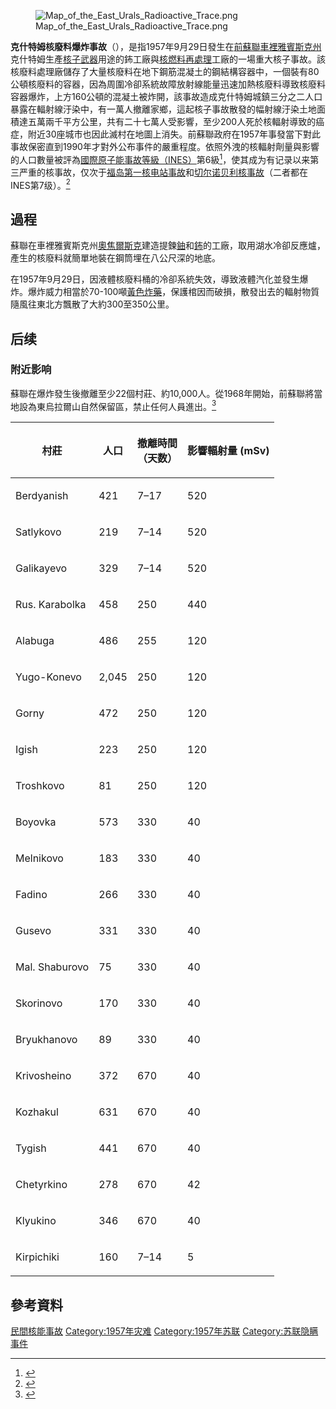 {{Expand English|time=2018-09-29T01:44:44+00:00}}
[[File:Map_of_the_East_Urals_Radioactive_Trace.png|thumb]]

'''克什特姆核廢料爆炸事故'''（{{lang-ru|Кыштымская авария}}），是指1957年9月29日發生在[[苏联|前蘇聯]][[車裡雅賓斯克州|車裡雅賓斯克州]]克什特姆生產[[核子武器|核子武器]]用途的鈽工廠與[[核燃料再處理|核燃料再處理]]工廠的一場重大核子事故。該核廢料處理廠儲存了大量核廢料在地下鋼筋混凝土的鋼結構容器中，一個裝有80公頓核廢料的容器，因為周圍冷卻系統故障放射線能量迅速加熱核廢料導致核廢料容器爆炸，上方160公頓的混凝土被炸開，該事故造成克什特姆城鎮三分之二人口暴露在輻射線汙染中，有一萬人撤離家鄉，這起核子事故散發的幅射線{{tsl|en|Hot Particles|熱粒子}}汙染土地面積達五萬兩千平方公里，共有二十七萬人受影響，至少200人死於核輻射導致的癌症，附近30座城市也因此滅村在地圖上消失。前蘇聯政府在1957年事發當下對此事故保密直到1990年才對外公布事件的嚴重程度。依照外洩的核輻射劑量與影響的人口數量被評為[[國際核事件分級表|國際原子能事故等級（INES）]]第6級<ref>{{cite book|url=https://books.google.com/books?id=pPdEBAAAQBAJ&pg=PA192&hl=en|publisher=Springer|date=2014-08-12|isbn=9783319093031|language=en|first=Giorgio|last=Lollino|first2=Massimo|last2=Arattano|first3=Marco|last3=Giardino|first4=Ricardo|last4=Oliveira|first5=Silvia|last5=Peppoloni|title=Engineering Geology for Society and Territory - Volume 7: Education, Professional Ethics and Public Recognition of Engineering Geology|pages=192|access-date=2019-09-05|archive-date=2016-09-25|archive-url=https://web.archive.org/web/20160925102826/https://books.google.com/books?id=pPdEBAAAQBAJ&pg=PA192&hl=en|dead-url=no}}</ref>，使其成为有记录以来第三严重的核事故，仅次于[[福岛第一核电站事故|福岛第一核电站事故]]和[[切尔诺贝利核事故|切尔诺贝利核事故]]（二者都在INES第7级）。<ref name = "《核電大危機》_2011">{{cite book | title = 《核電大危機》 | url = https://books.google.com.tw/books?id=O445BAAAQBAJ&printsec=frontcover&hl=zh-TW#v=onepage&q&f=false | publisher = 明鏡出版社, 2011 | author = 作者：方明，劉茵，韓美新，明鏡出版社 | isbn = 9789868953307 | language = zh-tw | date = 2011-03-08 | access-date = 2021-12-14 | archive-date = 2021-11-28 | archive-url = https://web.archive.org/web/20211128100921/https://books.google.com.tw/books?id=O445BAAAQBAJ&printsec=frontcover&hl=zh-TW#v=onepage&q&f=false }}</ref>

==過程==
蘇聯在車裡雅賓斯克州[[奧焦爾斯克_(車里雅賓斯克州)|奧焦爾斯克]]建造提鍊[[鈾|鈾]]和[[鈽|鈽]]的工廠，取用湖水冷卻反應爐，產生的核廢料就簡單地裝在鋼筒埋在八公尺深的地底。

在1957年9月29日，因液體核廢料桶的冷卻系統失效，導致液體汽化並發生爆炸。爆炸威力相當於70-100噸[[黃色炸藥|黃色炸藥]]，保護棺因而破損，散發出去的輻射物質隨風往東北方飄散了大約300至350公里。

==后续==
===附近影响===
蘇聯在爆炸發生後撤離至少22個村莊、約10,000人。從1968年開始，前蘇聯將當地設為東烏拉爾山自然保留區，禁止任何人員進出。<ref>{{cite journal|title=Long-term irradiation effects in the population evacuated from the East-Urals radioactive trace area|url=https://www.sciencedirect.com/science/article/pii/0048969794900809|last=Kostyuchenko|first=V.A.|last2=Krestinina|first2=L.Yu.|date=1994-3|journal=Science of The Total Environment|issue=1-2|doi=10.1016/0048-9697(94)90080-9|volume=142|pages=119–125|language=en|access-date=2019-12-29|archive-date=2019-06-08|archive-url=https://web.archive.org/web/20190608121858/https://www.sciencedirect.com/science/article/pii/0048969794900809|dead-url=no}}</ref>

{| class="wikitable"
|-
! 村莊 !! 人口 !! 撤離時間<br>（天数） !! 影響輻射量 (mSv)
|-
| Berdyanish || 421 || 7–17 || 520
|-
| Satlykovo|| 219 || 7–14 || 520
|-
| Galikayevo || 329 || 7–14 || 520
|-
| Rus. Karabolka || 458 || 250 || 440
|-
| Alabuga || 486 || 255 || 120
|-
| Yugo-Konevo || 2,045 || 250 || 120
|-
| Gorny || 472 || 250 || 120
|-
| Igish || 223 || 250 || 120
|-
| Troshkovo || 81 || 250 || 120
|-
| Boyovka || 573 || 330 || 40
|-
| Melnikovo || 183 || 330 || 40
|-
| Fadino || 266 || 330 || 40
|-
| Gusevo || 331 || 330 || 40
|-
| Mal. Shaburovo || 75 || 330 || 40
|-
| Skorinovo || 170 || 330 || 40
|-
| Bryukhanovo || 89 || 330 || 40
|-
| Krivosheino || 372 || 670 || 40
|-
| Kozhakul || 631 || 670 || 40
|-
| Tygish || 441 || 670 || 40
|-
| Chetyrkino || 278 || 670 || 42
|-
| Klyukino || 346 || 670 || 40
|-
| Kirpichiki || 160 || 7–14 || 5
|}

==參考資料==
{{Reflist}}

{{Radiation}}
{{Nuclear power in Russia}}
{{核事故}}
[[Category:民用核事故|民間核能事故]]
[[Category:1957年灾难|Category:1957年灾难]]
[[Category:1957年苏联|Category:1957年苏联]]
[[Category:苏联隐瞒事件|Category:苏联隐瞒事件]]